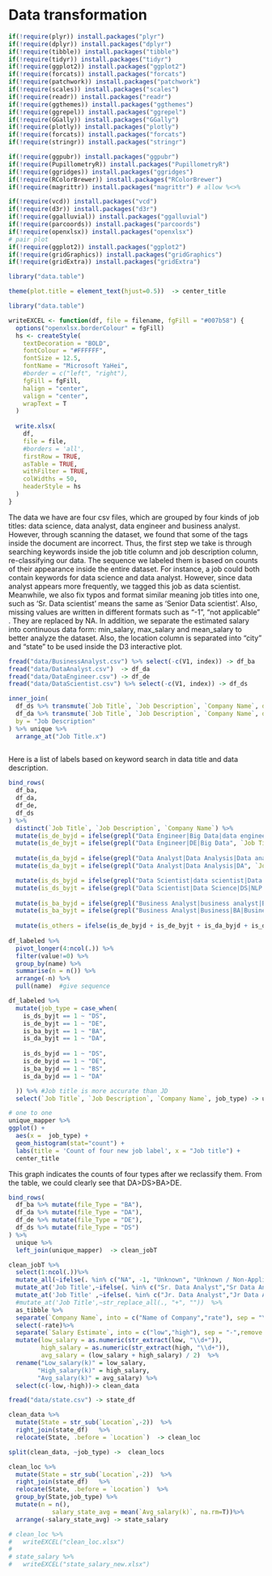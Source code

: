 # Data transformation

```r
if(!require(plyr)) install.packages("plyr")
if(!require(dplyr)) install.packages("dplyr")
if(!require(tibble)) install.packages("tibble")
if(!require(tidyr)) install.packages("tidyr")
if(!require(ggplot2)) install.packages("ggplot2")
if(!require(forcats)) install.packages("forcats")
if(!require(patchwork)) install.packages("patchwork")
if(!require(scales)) install.packages("scales")
if(!require(readr)) install.packages("readr")
if(!require(ggthemes)) install.packages("ggthemes")
if(!require(ggrepel)) install.packages("ggrepel")
if(!require(GGally)) install.packages("GGally")
if(!require(plotly)) install.packages("plotly")
if(!require(forcats)) install.packages("forcats")
if(!require(stringr)) install.packages("stringr")

if(!require(ggpubr)) install.packages("ggpubr")
if(!require(PupillometryR)) install.packages("PupillometryR")
if(!require(ggridges)) install.packages("ggridges")
if(!require(RColorBrewer)) install.packages("RColorBrewer")
if(!require(magrittr)) install.packages("magrittr") # allow %<>%

if(!require(vcd)) install.packages("vcd")
if(!require(d3r)) install.packages("d3r")
if(!require(ggalluvial)) install.packages("ggalluvial")
if(!require(parcoords)) install.packages("parcoords")
if(!require(openxlsx)) install.packages("openxlsx")
# pair plot
if(!require(ggplot2)) install.packages("ggplot2")
if(!require(gridGraphics)) install.packages("gridGraphics")
if(!require(gridExtra)) install.packages("gridExtra")

library("data.table")

theme(plot.title = element_text(hjust=0.5))  -> center_title
```


```r
library("data.table")

writeEXCEL <- function(df, file = filename, fgFill = "#007b58") {
  options("openxlsx.borderColour" = fgFill)
  hs <- createStyle(
    textDecoration = "BOLD",
    fontColour = "#FFFFFF",
    fontSize = 12.5,
    fontName = "Microsoft YaHei",
    #border = c("left", "right"),
    fgFill = fgFill,
    halign = "center",
    valign = "center",
    wrapText = T
  )
  
  write.xlsx(
    df,
    file = file,
    #borders = 'all',
    firstRow = TRUE,
    asTable = TRUE,
    withFilter = TRUE,
    colWidths = 50, 
    headerStyle = hs
  )
}

```
The data we have are four csv files, which are grouped by four kinds of  job titles: data science, data analyst, data engineer and business analyst. However, through scanning the dataset, we found that some of the tags inside the document are incorrect. Thus, the first step we take is through searching keywords inside the job title column and job description column, re-classifying our data. The sequence we labeled them is based on counts of their appearance inside the entire dataset. For instance, a job could both contain keywords for data science and data analyst. However, since data analyst appears more frequently, we tagged this job as data scientist. Meanwhile, we also fix typos and format similar meaning job titles into one, such as ‘Sr. Data scientist’ means the same as ‘Senior Data scientist’. Also, missing values are written in different formats such as “-1”, “not applicable” . They are replaced by NA. In addition, we separate the estimated salary into continuous data form: min_salary, max_salary and mean_salary to better analyze the dataset. Also, the location column is separated into “city” and “state” to be used inside the D3 interactive plot.


```r
fread("data/BusinessAnalyst.csv") %>% select(-c(V1, index)) -> df_ba
fread("data/DataAnalyst.csv")  -> df_da
fread("data/DataEngineer.csv") -> df_de
fread("data/DataScientist.csv") %>% select(-c(V1, index)) -> df_ds
```

```r
inner_join(
  df_ds %>% transmute(`Job Title`, `Job Description`, `Company Name`, datafile = "DS"),
  df_da %>% transmute(`Job Title`, `Job Description`, `Company Name`, datafile = "DA"),
  by = "Job Description"
) %>% unique %>%
  arrange_at("Job Title.x")
  

```
 
Here is a list of labels based on keyword search in data title and data description.

```r
bind_rows(
  df_ba,
  df_da,
  df_de,
  df_ds
) %>% 
  distinct(`Job Title`, `Job Description`, `Company Name`) %>%
  mutate(is_de_byjd = ifelse(grepl("Data Engineer|Big Data|data engineer|Data engineer|data Engineer", `Job Description`), 1, 0)) %>%
  mutate(is_de_byjt = ifelse(grepl("Data Engineer|DE|Big Data", `Job Title`, ignore.case = T), 1, 0)) %>%
  
  mutate(is_da_byjd = ifelse(grepl("Data Analyst|Data Analysis|Data analyst|data analyst", `Job Description`), 1, 0)) %>%
  mutate(is_da_byjt = ifelse(grepl("Data Analyst|Data Analysis|DA", `Job Title`, ignore.case = T), 1, 0)) %>%

  mutate(is_ds_byjd = ifelse(grepl("Data Scientist|data scientist|Data scientist||data Scientist|Data Science|data science|Data science|NLP|Machine Learning|machine learning|Machine learning", `Job Description`,), 1, 0)) %>%
  mutate(is_ds_byjt = ifelse(grepl("Data Scientist|Data Science|DS|NLP|Machine Learning|ML", `Job Title`, ignore.case = T), 1, 0)) %>%
  
  mutate(is_ba_byjd = ifelse(grepl("Business Analyst|business analyst|Business analyst|Business Analytics|business analytics|Business analytics", `Job Description`), 1, 0)) %>%
  mutate(is_ba_byjt = ifelse(grepl("Business Analyst|Business|BA|Business Analytics", `Job Title`, ignore.case = T), 1, 0)) %>%
  
  mutate(is_others = ifelse(is_de_byjd + is_de_byjt + is_da_byjd + is_da_byjt + is_ba_byjt + is_ba_byjd + is_ds_byjt + is_ds_byjd== 0, 1, 0)) -> df_labeled   
  
df_labeled %>%
  pivot_longer(4:ncol(.)) %>% 
  filter(value!=0) %>%
  group_by(name) %>%
  summarise(n = n()) %>%
  arrange(-n) %>% 
  pull(name)  #give sequence 

df_labeled %>%
  mutate(job_type = case_when(
    is_ds_byjt == 1 ~ "DS",
    is_de_byjt == 1 ~ "DE",
    is_ba_byjt == 1 ~ "BA",
    is_da_byjt == 1 ~ "DA",
    
    is_ds_byjd == 1 ~ "DS",
    is_de_byjd == 1 ~ "DE",
    is_ba_byjd == 1 ~ "BS",
    is_da_byjd == 1 ~ "DA"

  )) %>% #Job title is more accurate than JD
  select(`Job Title`, `Job Description`, `Company Name`, job_type) -> unique_mapper
```


```r
# one to one
unique_mapper %>%
ggplot() +
  aes(x =  job_type) +
  geom_histogram(stat="count") +
  labs(title = 'Count of four new job label', x = "Job title") +
  center_title
```

This graph indicates the counts of four types after we reclassify them.  From the table, we could clearly see that DA>DS>BA>DE.


```r
bind_rows(
  df_ba %>% mutate(file_Type = "BA"),
  df_da %>% mutate(file_Type = "DA"),
  df_de %>% mutate(file_Type = "DE"),
  df_ds %>% mutate(file_Type = "DS")
) %>%
  unique %>%
  left_join(unique_mapper)  -> clean_jobT  

```


```r
clean_jobT %>%
  select(1:ncol(.))%>%
  mutate_all(~ifelse(. %in% c("NA", -1, "Unknown", "Unknown / Non-Applicable"), NA, .))   %>%
  mutate_at('Job Title',~ifelse(. %in% c("Sr. Data Analyst","Sr Data Analyst","Sr Analyst,Dara","(Senior) Data Engineer" ), "Senior Data Analyst", .)) %>%
  mutate_at('Job Title' ,~ifelse(. %in% c("Jr. Data Analyst","Jr Data Analyst","Data Analyst Junior"), "Junior Data Analyst", .)) %>%
  #mutate_at('Job Title',~str_replace_all(., "+", ""))  %>%
  as_tibble %>%
  separate(`Company Name`, into = c("Name of Company","rate"), sep = "\n",remove = T) %>% 
  select(-rate)%>% 
  separate(`Salary Estimate`, into = c("low","high"), sep = "-",remove = T) %>%
  mutate(low_salary = as.numeric(str_extract(low, "\\d+")),
         high_salary = as.numeric(str_extract(high, "\\d+")),
         avg_salary = (low_salary + high_salary) / 2)  %>% 
  rename("Low_salary(k)" = low_salary,
        "High_salary(k)" = high_salary, 
        "Avg_salary(k)" = avg_salary) %>%  
  select(c(-low,-high))-> clean_data  

```


```r

fread("data/state.csv") -> state_df

clean_data %>% 
  mutate(State = str_sub(`Location`,-2))  %>% 
  right_join(state_df)   %>% 
  relocate(State, .before = `Location`)  -> clean_loc  

split(clean_data, ~job_type) ->  clean_locs 

```

```r
clean_loc %>% 
  mutate(State = str_sub(`Location`,-2))  %>% 
  right_join(state_df)   %>% 
  relocate(State, .before = `Location`)  %>% 
  group_by(State,job_type) %>% 
  mutate(n = n(),
            salary_state_avg = mean(`Avg_salary(k)`, na.rm=T))%>% 
  arrange(-salary_state_avg) -> state_salary
```


```r
# clean_loc %>%
#   writeEXCEL("clean_loc.xlsx") 
#   
# state_salary %>%
#   writeEXCEL("state_salary_new.xlsx")
```




